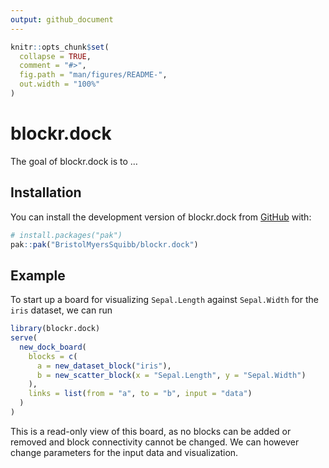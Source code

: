 ```yaml
---
output: github_document
---
```


<!-- README.md is generated from README.Rmd. Please edit that file -->

```r
knitr::opts_chunk$set(
  collapse = TRUE,
  comment = "#>",
  fig.path = "man/figures/README-",
  out.width = "100%"
)
```

# blockr.dock

<!-- badges: start -->
<!-- badges: end -->

The goal of blockr.dock is to ...

## Installation

You can install the development version of blockr.dock from [GitHub](https://github.com/) with:

``` r
# install.packages("pak")
pak::pak("BristolMyersSquibb/blockr.dock")
```

## Example

To start up a board for visualizing `Sepal.Length` against `Sepal.Width` for the `iris` dataset, we can run

```r
library(blockr.dock)
serve(
  new_dock_board(
    blocks = c(
      a = new_dataset_block("iris"),
      b = new_scatter_block(x = "Sepal.Length", y = "Sepal.Width")
    ),
    links = list(from = "a", to = "b", input = "data")
  )
)
```

This is a read-only view of this board, as no blocks can be added or removed and block connectivity cannot be changed. We can however change parameters for the input data and visualization.
